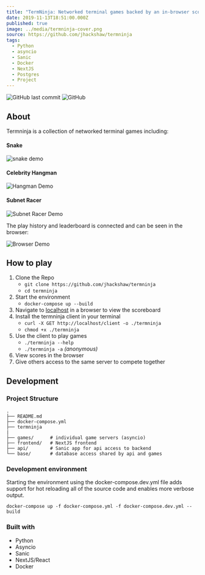 ```yaml
---
title: "TermNinja: Networked terminal games backed by an in-browser scoreboard"
date: 2019-11-13T18:51:00.000Z
published: true
image: ../media/termninja-cover.png
source: https://github.com/jhackshaw/termninja
tags:
  - Python
  - asyncio
  - Sanic
  - Docker
  - NextJS
  - Postgres
  - Project
---
```


![GitHub last commit](https://img.shields.io/github/last-commit/jhackshaw/termninja)
![GitHub](https://img.shields.io/github/license/jhackshaw/termninja)

## About

Termninja is a collection of networked terminal games including:

#### Snake

![snake demo](https://i.ibb.co/MkYMb0d/ezgif-com-video-to-gif.gif)

#### Celebrity Hangman

![Hangman Demo](https://i.ibb.co/R44vsZb/ezgif-com-video-to-gif-1.gif)

#### Subnet Racer

![Subnet Racer Demo](https://i.ibb.co/SvtPTQQ/ezgif-com-video-to-gif-2.gif)


The play history and leaderboard is connected and can be seen in the browser:

![Browser Demo](https://i.ibb.co/ZdcF93S/ezgif-com-video-to-gif-3.gif)

## How to play

1. Clone the Repo
   - `git clone https://github.com/jhackshaw/termninja`
   - `cd termninja`
2. Start the environment
   - `docker-compose up --build`
3. Navigate to [localhost](http://localhost) in a browser to view the scoreboard
4. Install the termninja client in your terminal
   - `curl -X GET http://localhost/client -o ./termninja`
   - `chmod +x ./termninja`
5. Use the client to play games
   - `./termninja --help`
   - `./termninja -a` _(anonymous)_
6. View scores in the browser
7. Give others access to the same server to compete together

## Development

### Project Structure

    .
    ├── README.md
    ├── docker-compose.yml
    ├── termninja
    |
    ├── games/      # individual game servers (asyncio)
    ├── frontend/   # NextJS frontend
    ├── api/        # Sanic app for api access to backend
    └── base/       # database access shared by api and games

### Development environment

Starting the environment using the docker-compose.dev.yml file adds support for hot reloading all of the source code and enables more verbose output.

`docker-compose up -f docker-compose.yml -f docker-compose.dev.yml --build`

### Built with

- Python
- Asyncio
- Sanic
- NextJS/React
- Docker

